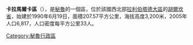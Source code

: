 {{unreferenced|time=2018-06-01T00:29:13+00:00}}
'''卡拉馬爾卡區'''（{{lang-es|Distrito de Calamarca}}），是[[秘魯|秘魯]]的一個區，位於該國西北部[[拉利伯塔德大區|拉利伯塔德大區]]的[[胡爾坎省|胡爾坎省]]，始建於1990年6月19日，面積207.57平方公里，海拔高度3,200米，2005年人口6,817，人口密度每平方公里33人。

{{Peru-geo-stub}}
[[Category:秘魯行政區|Category:秘魯行政區]]